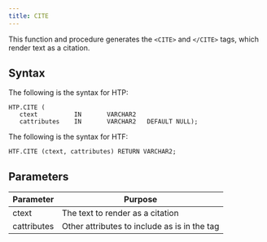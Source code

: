 ```yaml
---
title: CITE
---
```


This function and procedure generates the `<CITE>` and `</CITE>` tags, which render text as a citation.

## Syntax 

The following is the syntax for HTP:

```
HTP.CITE (
   ctext          IN       VARCHAR2
   cattributes    IN       VARCHAR2   DEFAULT NULL);
```

The following is the syntax for HTF:

```
HTF.CITE (ctext, cattributes) RETURN VARCHAR2;
```

## Parameters 

| Parameter | Purpose |
| --------- | -------- |
| ctext | The text to render as a citation |
| cattributes | Other attributes to include as is in the tag |
